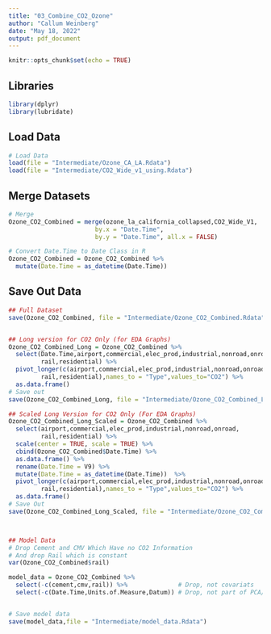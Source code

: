```yaml
---
title: "03_Combine_CO2_Ozone"
author: "Callum Weinberg"
date: "May 18, 2022"
output: pdf_document
---
```


```r
knitr::opts_chunk$set(echo = TRUE)
```

## Libraries

```r
library(dplyr)
library(lubridate)
```

## Load Data
```r
# Load Data
load(file = "Intermediate/Ozone_CA_LA.Rdata")
load(file = "Intermediate/CO2_Wide_v1_using.Rdata")
```

## Merge Datasets

```r
# Merge
Ozone_CO2_Combined = merge(ozone_la_california_collapsed,CO2_Wide_V1, 
                        by.x = "Date.Time", 
                        by.y = "Date.Time", all.x = FALSE)

# Convert Date.Time to Date Class in R
Ozone_CO2_Combined = Ozone_CO2_Combined %>%
  mutate(Date.Time = as_datetime(Date.Time))
```


## Save Out Data

```r
## Full Dataset
save(Ozone_CO2_Combined, file = "Intermediate/Ozone_CO2_Combined.Rdata")


## Long version for CO2 Only (for EDA Graphs)
Ozone_CO2_Combined_Long = Ozone_CO2_Combined %>%
  select(Date.Time,airport,commercial,elec_prod,industrial,nonroad,onroad,
         rail,residential) %>%
  pivot_longer(c(airport,commercial,elec_prod,industrial,nonroad,onroad,
         rail,residential),names_to = "Type",values_to="CO2") %>%
  as.data.frame()
# Save out
save(Ozone_CO2_Combined_Long, file = "Intermediate/Ozone_CO2_Combined_Long.Rdata")

## Scaled Long Version for CO2 Only (For EDA Graphs)
Ozone_CO2_Combined_Long_Scaled = Ozone_CO2_Combined %>%
  select(airport,commercial,elec_prod,industrial,nonroad,onroad,
         rail,residential) %>%
  scale(center = TRUE, scale = TRUE) %>%
  cbind(Ozone_CO2_Combined$Date.Time) %>%
  as.data.frame() %>%
  rename(Date.Time = V9) %>%
  mutate(Date.Time = as_datetime(Date.Time))  %>%
  pivot_longer(c(airport,commercial,elec_prod,industrial,nonroad,onroad,
         rail,residential),names_to = "Type",values_to="CO2") %>%
  as.data.frame()
# Save Out
save(Ozone_CO2_Combined_Long_Scaled, file = "Intermediate/Ozone_CO2_Combined_Long_Scaled.Rdata")



## Model Data
# Drop Cement and CMV Which Have no CO2 Information
# And drop Rail which is constant
var(Ozone_CO2_Combined$rail)

model_data = Ozone_CO2_Combined %>%
  select(-c(cement,cmv,rail)) %>%              # Drop, not covariats
  select(-c(Date.Time,Units.of.Measure,Datum)) # Drop, not part of PCA/Regression


# Save model data
save(model_data,file = "Intermediate/model_data.Rdata")
```